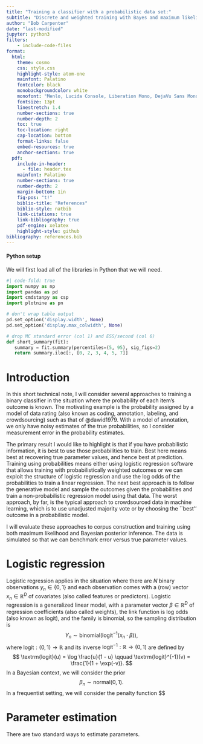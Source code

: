 ```yaml
---
title: "Training a classifier with a probabilistic data set:"
subtitle: "Discrete and weighted training with Bayes and maximum likelihood"
author: "Bob Carpenter"
date: "last-modified"
jupyter: python3
filters:
    - include-code-files
format:
  html:
    theme: cosmo
    css: style.css
    highlight-style: atom-one
    mainfont: Palatino
    fontcolor: black
    monobackgroundcolor: white
    monofont: "Menlo, Lucida Console, Liberation Mono, DejaVu Sans Mono, Bitstream Vera Sans Mono, Courier New, monospace"
    fontsize: 13pt
    linestretch: 1.4
    number-sections: true
    number-depth: 2
    toc: true
    toc-location: right
    cap-location: bottom
    format-links: false
    embed-resources: true
    anchor-sections: true
  pdf:
    include-in-header:
      - file: header.tex
    mainfont: Palatino
    number-sections: true
    number-depth: 2
    margin-bottom: 1in
    fig-pos: "t!"
    biblio-title: "References"
    biblio-style: natbib
    link-citations: true
    link-bibliography: true
    pdf-engine: xelatex
    highlight-style: github
bibliography: references.bib
---
```


#### Python setup {.unnumbered}

We will first load all of the libraries in Python that we will need.

```python
#| code-fold: true
import numpy as np
import pandas as pd
import cmdstanpy as csp
import plotnine as pn

# don't wrap table output
pd.set_option('display.width', None)
pd.set_option('display.max_colwidth', None)

# drop MC standard error (col 1) and ESS/second (col 6)
def short_summary(fit):
   summary = fit.summary(percentiles=(5, 95), sig_figs=2)
   return summary.iloc[:, [0, 2, 3, 4, 5, 7]]
```

# Introduction

In this short technical note, I will consider several approaches to
training a binary classifier in the situation where the probability of
each item's outcome is known. The motivating example is the
probability assigned by a model of data rating (also known as coding,
annotation, labeling, and crowdsourcing) such as that of @dawid1979.
With a model of annotation, we only have noisy estimates of the true
probabilities, so I consider measurement error in the probability estimates.

The primary result I would like to highlight is that if you have
probabilistic information, it is best to use those probabilities to
train.  Best here means best at recovering true parameter values, and
hence best at prediction.  Training using probabilities means either
using logistic regression software that allows training with
probabilistically weighted outcomes or we can exploit the structure of
logistic regression and use the log odds of the probabilities to train
a linear regression.  The next best approach is to follow the
generative model and sample the outcomes given the probabilities and
train a non-probabilistic regression model using that data.  The worst
approach, by far, is the typical approach to crowdsourced data in
machine learning, which is to use unadjusted majority vote or by
choosing the ``best'' outcome in a probabilistic model.

I will evaluate these approaches to corpus construction and training
using both maximum likelihood and Bayesian posterior inference.  The
data is simulated so that we can benchmark error versus true parameter
values.


# Logistic regression

Logistic regression applies in the situation where there are $N$
binary observations $y_n \in \{ 0, 1 \}$ and each observation
comes with a (row) vector $x_n \in \mathbb{R}^D$ of covariates (also called
features or predictors).  Logistic regression is a generalized linear
model, with a parameter vector $\beta \in \mathbb{R}^D$ of
regression coefficients (also called weights), the link function is
log odds (also known as logit), and the family is binomial, so the
sampling distribution is
$$
Y_n \sim \textrm{binomial}(\textrm{logit}^{-1}(x_n \cdot \beta)),
$$
where $\textrm{logit}:(0, 1) \rightarrow \mathbb{R}$ and its inverse
$\textrm{logit}^{-1}:\mathbb{R} \rightarrow (0, 1)$ are defined by
$$
\textrm{logit}(u) = \log \frac{u}{1 - u}
\qquad
\textrm{logit}^{-1}(v) = \frac{1}{1 + \exp(-v)}.
$$
In a Bayesian context, we will consider the prior
$$
\beta_n \sim \textrm{normal}(0, 1).
$$
In a frequentist setting, we will consider the penalty function
$$





# Parameter estimation

There are two standard ways to estimate parameters.
